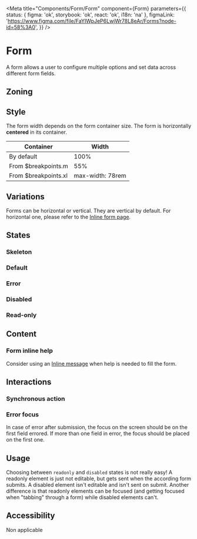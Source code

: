 
<Meta
	title="Components/Form/Form"
	component={Form}
	parameters={{
		status: { figma: 'ok', storybook: 'ok', react: 'ok', i18n: 'na' },
		figmaLink: 'https://www.figma.com/file/FaYIWpJeP6LwjWr78L8eAr/Forms?node-id=58%3A0',
	}}
/>

# Form

A form allows a user to configure multiple options and set data across different form fields.

## Zoning

<FigmaImage
	src="https://www.figma.com/file/qc8oUSyVJM67gSsbTShftt/%F0%9F%93%90-Zoning?node-id=349%3A135"
	alt="zoning image for form"
/>

## Style

The form width depends on the form container size. The form is horizontally **centered** in its container.

| Container            | Width            |
| -------------------- | ---------------- |
| By default           | 100%             |
| From $breakpoints.m  | 55%              |
| From $breakpoints.xl | max-width: 78rem |

## Variations

Forms can be horizontal or vertical. They are vertical by default. For horizontal one, please refer to the [Inline form page](/?path=/docs/components-form-inline-form--page).

## States

### Skeleton

<FigmaIframe
	light="https://www.figma.com/file/FaYIWpJeP6LwjWr78L8eAr/Forms?node-id=311%3A25"
	dark="https://www.figma.com/file/FaYIWpJeP6LwjWr78L8eAr/Forms?node-id=342%3A206"
/>

<Canvas>
	<Story story={stories.FormSkeleton} />
</Canvas>

### Default

<FigmaIframe
	light="https://www.figma.com/file/FaYIWpJeP6LwjWr78L8eAr/Forms?node-id=362%3A699"
	dark="https://www.figma.com/file/FaYIWpJeP6LwjWr78L8eAr/Forms?node-id=362%3A717"
/>

<Canvas>
	<Story story={stories.Default} />
</Canvas>

### Error

<FigmaIframe
	light="https://www.figma.com/file/FaYIWpJeP6LwjWr78L8eAr/Forms?node-id=314%3A704"
	dark="https://www.figma.com/file/FaYIWpJeP6LwjWr78L8eAr/Forms?node-id=340%3A1"
/>

<Canvas>
	<Story story={stories.Error} />
</Canvas>

### Disabled

<Canvas>
	<Story story={stories.Disabled} />
</Canvas>

### Read-only

<Canvas>
	<Story story={stories.ReadOnly} />
</Canvas>

## Content

### Form inline help

Consider using an [Inline message](/?path=/docs/components-inlinemessage--information) when help is needed to fill the form.

<FigmaIframe
	light="https://www.figma.com/file/FaYIWpJeP6LwjWr78L8eAr/Forms?node-id=314%3A1028"
	dark="https://www.figma.com/file/FaYIWpJeP6LwjWr78L8eAr/Forms?node-id=342%3A683"
/>

<Canvas>
	<Story story={stories.InlineHelp} />
</Canvas>

## Interactions

### Synchronous action

<FigmaIframe
	light="https://www.figma.com/file/FaYIWpJeP6LwjWr78L8eAr/Forms?node-id=311%3A9"
	dark="https://www.figma.com/file/FaYIWpJeP6LwjWr78L8eAr/Forms?node-id=342%3A46"
/>

<Canvas>
	<Story story={stories.Loading} />
</Canvas>

### Error focus

In case of error after submission, the focus on the screen should be on the first field errored. If more than one field in error, the focus should be placed on the first one.

## Usage

Choosing between `readonly` and `disabled` states is not really easy!
A readonly element is just not editable, but gets sent when the according form submits.
A disabled element isn't editable and isn't sent on submit.
Another difference is that readonly elements can be focused (and getting focused when "tabbing" through a form) while disabled elements can't.

## Accessibility

Non applicable

